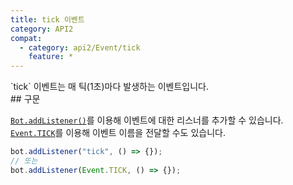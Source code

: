 ```yaml
---
title: tick 이벤트
category: API2
compat:
  - category: api2/Event/tick
    feature: *
---
```


<Section>
  `tick` 이벤트는 매 틱(1초)마다 발생하는 이벤트입니다.
</Section>
<Section>
  ## 구문

  [`Bot.addListener()`](/api2/Bot/addListener)를 이용해 이벤트에 대한 리스너를 추가할 수 있습니다. [`Event.TICK`](/api2/Event/TICK)를 이용해 이벤트
  이름을 전달할 수도 있습니다.
  ~~~js
  bot.addListener("tick", () => {});
  // 또는
  bot.addListener(Event.TICK, () => {});
  ~~~
</Section>